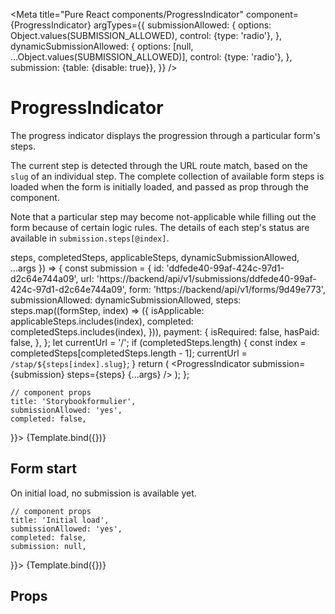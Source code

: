 

<Meta
  title="Pure React components/ProgressIndicator"
  component={ProgressIndicator}
  argTypes={{
    submissionAllowed: {
      options: Object.values(SUBMISSION_ALLOWED),
      control: {type: 'radio'},
    },
    dynamicSubmissionAllowed: {
      options: [null, ...Object.values(SUBMISSION_ALLOWED)],
      control: {type: 'radio'},
    },
    submission: {table: {disable: true}},
  }}
/>

# ProgressIndicator

The progress indicator displays the progression through a particular form's steps.

The current step is detected through the URL route match, based on the `slug` of an individual
step. The complete collection of available form steps is loaded when the form is initially loaded,
and passed as prop through the component.

Note that a particular step may become not-applicable while filling out the form because of
certain logic rules. The details of each step's status are available in `submission.steps[@index]`.

  steps,
  completedSteps,
  applicableSteps,
  dynamicSubmissionAllowed,
  ...args
}) => {
  const submission = {
    id: 'ddfede40-99af-424c-97d1-d2c64e744a09',
    url: 'https://backend/api/v1/submissions/ddfede40-99af-424c-97d1-d2c64e744a09',
    form: 'https://backend/api/v1/forms/9d49e773',
    submissionAllowed: dynamicSubmissionAllowed,
    steps: steps.map((formStep, index) => ({
      isApplicable: applicableSteps.includes(index),
      completed: completedSteps.includes(index),
    })),
    payment: {
      isRequired: false,
      hasPaid: false,
    },
  };
  let currentUrl = '/';
  if (completedSteps.length) {
    const index = completedSteps[completedSteps.length - 1];
    currentUrl = `/stap/${steps[index].slug}`;
  }
  return (
    <MemoryRouter initialEntries={[currentUrl]}>
      <ProgressIndicator 
        submission={submission}
        steps={steps}
        {...args} 
      />
    </MemoryRouter>
  );
};

<Canvas>
  <Story name="Active submission" args={{
    // story args
    steps: [
      {
        url: 'https://backend/api/v1/form/9d49e773/steps/d6cab0dd',
        uuid: 'd6cab0dd',
        index: 0,
        slug: 'first-step',
        formDefinition: 'Stap 1'
      },
      {
        url: 'https://backend/api/v1/form/9d49e773/steps/8e62d7cf',
        uuid: '8e62d7cf',
        index: 1,
        slug: 'second-step',
        formDefinition: 'Stap 2'
      },
    ],
    completedSteps: [0],
    applicableSteps: [0],
    dynamicSubmissionAllowed: null,
    
    // component props
    title: 'Storybookformulier',
    submissionAllowed: 'yes',
    completed: false,
  }}>
    {Template.bind({})}
  </Story>
</Canvas>

## Form start

On initial load, no submission is available yet.

<Canvas>
  <Story name="Initial form load" args={{
    // story args
    steps: [
      {
        url: 'https://backend/api/v1/form/9d49e773/steps/d6cab0dd',
        uuid: 'd6cab0dd',
        index: 0,
        slug: 'first-step',
        formDefinition: 'Stap 1'
      },
      {
        url: 'https://backend/api/v1/form/9d49e773/steps/8e62d7cf',
        uuid: '8e62d7cf',
        index: 1,
        slug: 'second-step',
        formDefinition: 'Stap 2'
      },
    ],
    completedSteps: [],
    applicableSteps: [0, 1],
    dynamicSubmissionAllowed: null,
    
    // component props
    title: 'Initial load',
    submissionAllowed: 'yes',
    completed: false,
    submission: null,
  }}>
    {Template.bind({})}
  </Story>
</Canvas>

## Props

<Props of={ProgressIndicator} />